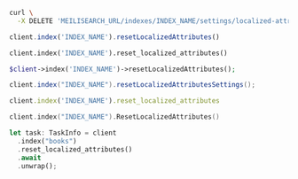 <CodeGroup>

```bash cURL
curl \
  -X DELETE 'MEILISEARCH_URL/indexes/INDEX_NAME/settings/localized-attributes'
```

```javascript JS
client.index('INDEX_NAME').resetLocalizedAttributes()
```

```python Python
client.index('INDEX_NAME').reset_localized_attributes()
```

```php PHP
$client->index('INDEX_NAME')->resetLocalizedAttributes();
```

```java Java
client.index("INDEX_NAME").resetLocalizedAttributesSettings();
```

```ruby Ruby
client.index('INDEX_NAME').reset_localized_attributes
```

```go Go
client.index("INDEX_NAME").ResetLocalizedAttributes()
```

```rust Rust
let task: TaskInfo = client
  .index("books")
  .reset_localized_attributes()
  .await
  .unwrap();
```
</CodeGroup>